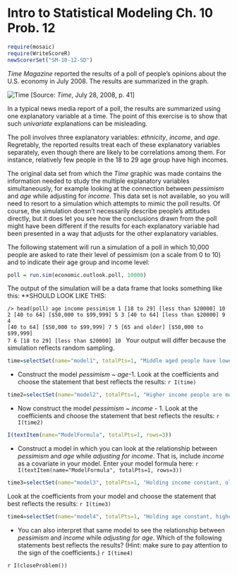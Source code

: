 Intro to Statistical Modeling Ch. 10 Prob. 12
========================================================
```r
require(mosaic)
require(WriteScoreR)
newScorerSet("SM-10-12-SD")
```

*Time Magazine* reported the results of a poll of people's opinions about the U.S. economy in July 2008.  The results are summarized in the graph.

![Time](time-poll-july-2008-2.png)
[Source: *Time*, July 28, 2008, p. 41]

In a typical news media report of a poll, the results are summarized using one explanatory variable at a time.  The point of this exercise is to show that such *univariate* explanations can be misleading.

The poll involves three explanatory variables: *ethnicity*, *income*, and *age*.  Regretably, the reported results treat each of these explanatory variables separately, even though there are likely to be correlations among them. For instance, relatively few people in the 18 to 29 age group have high incomes.

The original data set from which the *Time* graphic was made contains the information needed to study the multiple explanatory variables simultaneously, for example looking at the connection between *pessimism* and *age* while adjusting for *income*. This data set is not available, so you will need to resort to a simulation which attempts to mimic the poll results.  Of course,
the simulation doesn't necessarily describe people's attitudes directly, but it does let you see how the conclusions drawn from the poll might have been different if the results for each explanatory variable had been presented in a
way that adjusts for the other explanatory variables.

The following statement will run a simulation of a poll in which 10,000 people are asked to rate their level of pessimism (on a scale from 0 to 10) and to indicate their age group and income level:

```r
poll = run.sim(economic.outlook.poll, 10000)
```
The output of the simulation will be a data frame that looks
something like this:
**SHOULD LOOK LIKE THIS: <code>     
/> head(poll)
             age               income pessimism
1     [18 to 29]   [less than $20000]        10
2     [40 to 64] [$50,000 to $99,999]         5
3     [40 to 64]   [less than $20000]         9
4     [40 to 64] [$50,000 to $99,999]         7
5 [65 and older] [$50,000 to $99,999]         7
6     [18 to 29]   [less than $20000]        10
</code>
Your output will differ because the simulation reflects random
sampling.  


```r
time=selectSet(name="model1", totalPts=1, "Middle aged people have lower pessimism than young or old people."=TRUE, "Young people have the least pessimism."=FALSE, "There is no relationship between age and pessimism"=FALSE)
```
* Construct the model *pessimism* ~ *age*-1.  Look at the coefficients and choose the statement that best reflects the results: `r I(time)`

```r
time2=selectSet(name="model2", totalPts=1, "Higher income people are more pessimistic than low-income people."=FALSE, "Higher income people are less pessimistic than low-income people."=TRUE, "There is no relationship between income and pessimism"=FALSE)
```
* Now construct the model *pessimism* ~ *income* - 1.  Look at the coefficients and choose the statement that best reflects the results: `r I(time2)`

```r
I(textItem(name="ModelFormula", totalPts=1, rows=3))
```
* Construct a model in which you can look at the relationship between *pessimism* and *age* while *adjusting for* *income*.  That is, include *income* as a covariate in your model. Enter your model formula here: `r I(textItem(name="ModelFormula", totalPts=1, rows=3))`

```r
time3=selectSet(name="model3", totalPts=1, "Holding income constant, older people tend to have higher levels of pessimism than young people"=TRUE, "Holding income constant, young people tend to have higher levels of pessimism than old people"=FALSE, "Holding income constant, there is no relationship between age and pessimism."=FALSE)
```
Look at the coefficients from your model and choose the statement that best reflects the results: `r I(time3)`

```r
time4=selectSet(name="model4", totalPts=1, "Holding age constant, higher income people are more pessimistic than low-income people."=FALSE, "Holding age constant, higher income people are less pessimistic than low-income people."=TRUE, "Holding age constant, there is no relationship between income and pessimism."=FALSE)
```
* You can also interpret that same model to see the relationship between *pessimism* and *income* while *adjusting for* *age*. Which of the following statements best reflects the results?  (Hint: make sure to pay attention to the sign of the coefficients.) `r I(time4)`


`r I(closeProblem())`
